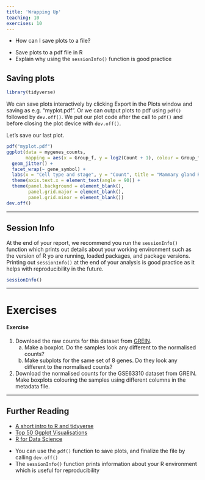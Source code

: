 ```yaml
---
title: 'Wrapping Up'
teaching: 10
exercises: 10
---
```


:::::::::::::::::::::::::::::::::::::: questions 

- How can I save plots to a file?

::::::::::::::::::::::::::::::::::::::::::::::::

::::::::::::::::::::::::::::::::::::: objectives

- Save plots to a pdf file in R
- Explain why using the `sessionInfo()` function is good practice

::::::::::::::::::::::::::::::::::::::::::::::::

## Saving plots

```r
library(tidyverse)
```

We can save plots interactively by clicking Export in the Plots window and saving as e.g. "myplot.pdf". Or we can output plots to pdf using `pdf()` followed by `dev.off()`. We put our plot code after the call to `pdf()` and before closing the plot device with `dev.off()`.

Let's save our last plot.

```r
pdf("myplot.pdf")
ggplot(data = mygenes_counts, 
       mapping = aes(x = Group_f, y = log2(Count + 1), colour = Group_f)) +
  geom_jitter() +
  facet_wrap(~ gene_symbol) +
  labs(x = "Cell type and stage", y = "Count", title = "Mammary gland RNA-seq data") +
  theme(axis.text.x = element_text(angle = 90)) +
  theme(panel.background = element_blank(),
        panel.grid.major = element_blank(),
        panel.grid.minor = element_blank())
dev.off()
```

-----

## Session Info

At the end of your report, we recommend you run the `sessionInfo()`
function which prints out details about your working environment such as
the version of R yo are running, loaded packages, and package versions.
Printing out `sessionInfo()` at the end of your analysis is good
practice as it helps with reproducibility in the future.

```r
sessionInfo()
```

-----

# Exercises


::::::::::::::::::::::::::::::::::::: challenge

#### Exercise

1. Download the raw counts for this dataset from [GREIN](http://www.ilincs.org/apps/grein/).
    a. Make a boxplot. Do the samples look any different to the normalised counts?
    b. Make subplots for the same set of 8 genes. Do they look any different to the normalised counts?
2. Download the normalised counts for the GSE63310 dataset from GREIN. Make boxplots colouring the samples using different columns in the metadata file.

:::::::::::::::::::::::::::::::::::::



-----

## Further Reading

- [A short intro to R and tidyverse](https://pmacdasci.github.io/r-intro-tidyverse/)  
- [Top 50 Ggplot Visualisations]( https://r-statistics.co/Top50-Ggplot2-Visualizations-MasterList-R-Code.html)  
- [R for Data Science](https://r4ds.had.co.nz/)


::::::::::::::::::::::::::::::::::::: keypoints 

- You can use the `pdf()` function to save plots, and finalize the file by calling `dev.off()`
- The `sessionInfo()` function prints information about your R environment which is useful for reproducibility

::::::::::::::::::::::::::::::::::::::::::::::::

